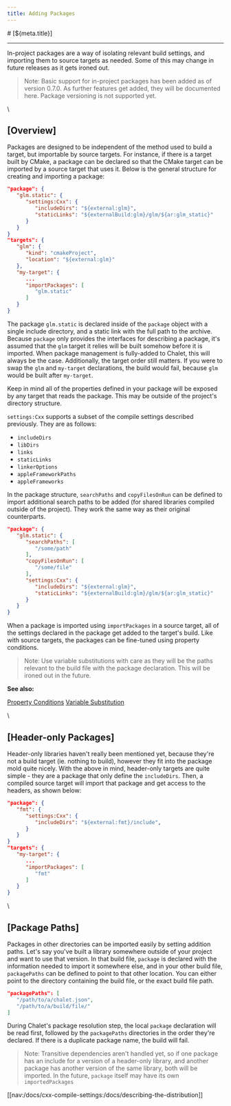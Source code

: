 ```yaml
---
title: Adding Packages
---
```


<PageCategory id="docs" />
# [${meta.title}]

---

In-project packages are a way of isolating relevant build settings, and importing them to source targets as needed. Some of this may change in future releases as it gets ironed out.

> Note: Basic support for in-project packages has been added as of version 0.7.0. As further features get added, they will be documented here. Package versioning is not supported yet. 

\\

## [Overview]

Packages are designed to be independent of the method used to build a target, but importable by source targets. For instance, if there is a target built by CMake, a package can be declared so that the CMake target can be imported by a source target that uses it. Below is the general structure for creating and importing a package:

```json
"package": {
   "glm.static": {
      "settings:Cxx": {
         "includeDirs": "${external:glm}",
         "staticLinks": "${externalBuild:glm}/glm/${ar:glm_static}"
      }
   }
}
"targets": {
   "glm": {
      "kind": "cmakeProject",
      "location": "${external:glm}"
   },
   "my-target": {
      ...
      "importPackages": [
         "glm.static"
      ]
   }
}
```

The package `glm.static` is declared inside of the `package` object with a single include directory, and a static link with the full path to the archive. Because `package` only provides the interfaces for describing a package, it's assumed that the `glm` target it relies will be built somehow before it is imported. When package management is fully-added to Chalet, this will always be the case. Additionally, the target order still matters. If you were to swap the `glm` and `my-target` declarations, the build would fail, because `glm` would be built after `my-target`.

Keep in mind all of the properties defined in your package will be exposed by any target that reads the package. This may be outside of the project's directory structure.

`settings:Cxx` supports a subset of the compile settings described previously. They are as follows:

- `includeDirs`
- `libDirs`
- `links`
- `staticLinks`
- `linkerOptions`
- `appleFrameworkPaths`
- `appleFrameworks`

In the package structure, `searchPaths` and `copyFilesOnRun` can be defined to import additional search paths to be added (for shared libraries compiled outside of the project). They work the same way as their original counterparts.

```json
"package": {
   "glm.static": {
      "searchPaths": [
         "/some/path"
      ],
      "copyFilesOnRun": [
         "/some/file"
      ],
      "settings:Cxx": {
         "includeDirs": "${external:glm}",
         "staticLinks": "${externalBuild:glm}/glm/${ar:glm_static}"
      }
   }
}
```

When a package is imported using `importPackages` in a source target, all of the settings declared in the package get added to the target's build. Like with source targets, the packages can be fine-tuned using property conditions.

> Note: Use variable substitutions with care as they will be the paths relevant to the build file with the package declaration. This will be ironed out in the future.

**See also:**

[Property Conditions](/docs/creating-targets?id=property-conditions)
[Variable Substitution](/docs/creating-targets?id=variable-substitution)

\\

## [Header-only Packages]

Header-only libraries haven't really been mentioned yet, because they're not a build target (ie. nothing to build), however they fit into the package mold quite nicely. With the above in mind, header-only targets are quite simple - they are a package that only define the `includeDirs`. Then, a compiled source target will import that package and get access to the headers, as shown below:

```json
"package": {
   "fmt": {
      "settings:Cxx": {
         "includeDirs": "${external:fmt}/include",
      }
   }
}
"targets": {
   "my-target": {
      ...
      "importPackages": [
         "fmt"
      ]
   }
}
```

\\

## [Package Paths]

Packages in other directories can be imported easily by setting addition paths. Let's say you've built a library somewhere outside of your project and want to use that version. In that build file, `package` is declared with the information needed to import it somewhere else, and in your other build file, `packagePaths` can be defined to point to that other location. You can either point to the directory containing the build file, or the exact build file path.

```json
"packagePaths": [
   "/path/to/a/chalet.json",
   "/path/to/a/build/file/"
]
```

During Chalet's package resolution step, the local `package` declaration will be read first, followed by the `packagePaths` directories in the order they're declared. If there is a duplicate package name, the build will fail.

> Note: Transitive dependencies aren't handled yet, so if one package has an include for a version of a header-only library, and another package has another version of the same library, both will be imported. In the future, `package` itself may have its own `importedPackages`


[[nav:/docs/cxx-compile-settings:/docs/describing-the-distribution]]
